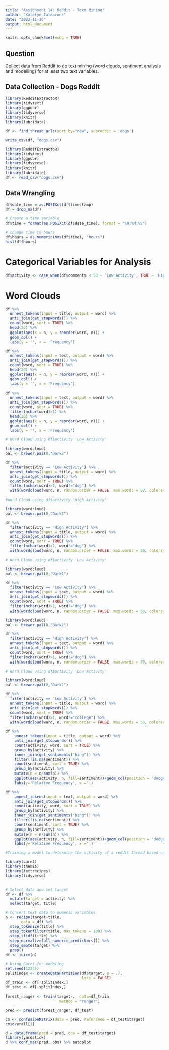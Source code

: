 ```yaml
---
title: "Assignment 14: Reddit - Text Mining"
author: "Katelyn Caldarone"
date: "2023-11-10"
output: html_document
---
```


```r
knitr::opts_chunk$set(echo = TRUE)
```


## Question

Collect data from Reddit to do text mining (word clouds, sentiment analysis and modelling) for at least two text variables. 

## Data Collection - Dogs Reddit 
```r
library(RedditExtractoR) 
library(tidytext)
library(ggpubr) 
library(tidyverse) 
library(knitr)
library(lubridate)

df <- find_thread_urls(sort_by="new", subreddit = 'dogs')
```

```r
write_csv(df, "dogs.csv")
```

```r
library(RedditExtractoR) 
library(tidytext)
library(ggpubr) 
library(tidyverse) 
library(knitr)
library(lubridate)
df <- read_csv("dogs.csv")
```

## Data Wrangling 

```r
df$date_time = as.POSIXct(df$timestamp)
df = drop_na(df)

# Create a time variable
df$time = format(as.POSIXct(df$date_time), format = "%H:%M:%S")

# change time to hours
df$hours = as.numeric(hms(df$time), "hours")
hist(df$hours)
```
# Categorical Variables for Analysis 
```r
df$activity <- case_when(df$comments < 50 ~ 'Low Activity', TRUE ~ 'High Activity')

```

# Word Clouds 
```r
df %>% 
  unnest_tokens(input = title, output = word) %>% 
  anti_join(get_stopwords()) %>% 
  count(word, sort = TRUE) %>% 
  head(20) %>% 
  ggplot(aes(x = n, y = reorder(word, n))) +
  geom_col() +
  labs(y = '', x = 'Frequency')
```
```r
df %>% 
  unnest_tokens(input = text, output = word) %>% 
  anti_join(get_stopwords()) %>% 
  count(word, sort = TRUE) %>% 
  head(20) %>% 
  ggplot(aes(x = n, y = reorder(word, n))) +
  geom_col() +
  labs(y = '', x = 'Frequency')
```
```r
df %>% 
  unnest_tokens(input = text, output = word) %>% 
  anti_join(get_stopwords()) %>% 
  count(word, sort = TRUE) %>% 
  filter(nchar(word)>1) %>% 
  head(20) %>% 
  ggplot(aes(x = n, y = reorder(word, n))) +
  geom_col() +
  labs(y = '', x = 'Frequency')
```


```r
# Word Cloud using df$activity 'Low Activity' 

library(wordcloud) 
pal <- brewer.pal(8,"Dark2")

df %>%
  filter(activity == 'Low Activity') %>%
  unnest_tokens(input = title, output = word) %>% 
  anti_join(get_stopwords()) %>% 
  count(word, sort = TRUE) %>%
  filter(nchar(word)>1, word!="dog") %>% 
  with(wordcloud(word, n, random.order = FALSE, max.words = 50, colors=pal))
```

```r
#Word Cloud using df$activity 'High Activity' 

library(wordcloud) 
pal <- brewer.pal(8,"Dark2")

df %>%
  filter(activity == 'High Activity') %>%
  unnest_tokens(input = title, output = word) %>% 
  anti_join(get_stopwords()) %>% 
  count(word, sort = TRUE) %>%
  filter(nchar(word)>1, word!="dog") %>% 
  with(wordcloud(word, n, random.order = FALSE, max.words = 50, colors=pal))
```
```r
# Word Cloud using df$activity 'Low Activity' 

library(wordcloud) 
pal <- brewer.pal(8,"Dark2")

df %>%
  filter(activity == 'Low Activity') %>%
  unnest_tokens(input = text, output = word) %>% 
  anti_join(get_stopwords()) %>% 
  count(word, sort = TRUE) %>%
  filter(nchar(word)>1, word!="dog") %>% 
  with(wordcloud(word, n, random.order = FALSE, max.words = 50, colors=pal))
```
```r

library(wordcloud) 
pal <- brewer.pal(8,"Dark2")

df %>%
  filter(activity == 'High Activity') %>%
  unnest_tokens(input = text, output = word) %>% 
  anti_join(get_stopwords()) %>% 
  count(word, sort = TRUE) %>%
  filter(nchar(word)>1, word!="dog") %>% 
  with(wordcloud(word, n, random.order = FALSE, max.words = 50, colors=pal))
```


```r
# Word Cloud using df$activity 'Low Activity' 

library(wordcloud) 
pal <- brewer.pal(8,"Dark2")

df %>%
  filter(activity == 'Low Activity') %>%
  unnest_tokens(input = title, output = word) %>% 
  anti_join(get_stopwords()) %>% 
  count(word, sort = TRUE) %>%
  filter(nchar(word)>1, word!="college") %>% 
  with(wordcloud(word, n, random.order = FALSE, max.words = 50, colors=pal))
```

```r
df %>%
    unnest_tokens(input = title, output = word) %>% 
    anti_join(get_stopwords()) %>% 
    count(activity, word, sort = TRUE) %>%
    group_by(activity) %>% 
    inner_join(get_sentiments("bing")) %>%
    filter(!is.na(sentiment)) %>%
    count(sentiment, sort = TRUE) %>% 
    group_by(activity) %>% 
    mutate(n = n/sum(n)) %>% 
    ggplot(aes(activity, n, fill=sentiment))+geom_col(position = 'dodge')+
    labs(y='Relative Frequency', x ='')
```

```r
df %>%
    unnest_tokens(input = text, output = word) %>% 
    anti_join(get_stopwords()) %>% 
    count(activity, word, sort = TRUE) %>%
    group_by(activity) %>% 
    inner_join(get_sentiments("bing")) %>%
    filter(!is.na(sentiment)) %>%
    count(sentiment, sort = TRUE) %>% 
    group_by(activity) %>% 
    mutate(n = n/sum(n)) %>% 
    ggplot(aes(activity, n, fill=sentiment))+geom_col(position = 'dodge')+
    labs(y='Relative Frequency', x ='')
```


```r
#Training a model to determine the activity of a reddit thread based on the length of its title.

library(caret)
library(themis)
library(textrecipes)
library(tidyverse)


# Select data and set target 
df <- df %>% 
  mutate(target = activity) %>% 
  select(target, title) 

# Convert text data to numeric variables
a <- recipe(target~title,
       data = df) %>% 
  step_tokenize(title) %>% 
  step_tokenfilter(title, max_tokens = 100) %>% 
  step_tfidf(title) %>% 
  step_normalize(all_numeric_predictors()) %>% 
  step_smote(target) %>% 
  prep()
df <- juice(a)

# Using Caret for modeling
set.seed(12345)
splitIndex <- createDataPartition(df$target, p = .7, 
                                  list = FALSE)
df_train <- df[ splitIndex,]
df_test <- df[-splitIndex,]

forest_ranger <- train(target~., data=df_train, 
                        method = "ranger")

pred <- predict(forest_ranger, df_test)

cm <- confusionMatrix(data = pred, reference = df_test$target)
cm$overall[1]

d = data.frame(pred = pred, obs = df_test$target)
library(yardstick)
d %>% conf_mat(pred, obs) %>% autoplot
```





